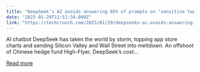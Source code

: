 ```yaml
---
title: "DeepSeek’s AI avoids answering 85% of prompts on ‘sensitive topics’ related to China"
date: "2025-01-29T11:51:34.000Z"
link: "https://techcrunch.com/2025/01/29/deepseeks-ai-avoids-answering-85-of-prompts-on-sensitive-topics-related-to-china/"
---
```


AI chatbot DeepSeek has taken the world by storm, topping app store charts and sending Silicon Valley and Wall Street into meltdown. An offshoot of Chinese hedge fund High-Flyer, DeepSeek&#8217;s cost...

[Read more](https://techcrunch.com/2025/01/29/deepseeks-ai-avoids-answering-85-of-prompts-on-sensitive-topics-related-to-china/)
